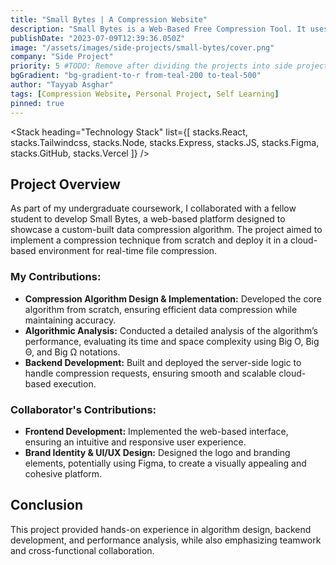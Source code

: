 ```yaml
---
title: "Small Bytes | A Compression Website"
description: "Small Bytes is a Web-Based Free Compression Tool. It uses the LZW Compression algorithm to compress your files. This application is a university project. It is very simple and easy to use. This project is basically implemented to show how LZW Compression works. This Web Application is made using React, TailWind CSS and Node.js."
publishDate: "2023-07-09T12:39:36.050Z"
image: "/assets/images/side-projects/small-bytes/cover.png"
company: "Side Project"
priority: 5 #TODO: Remove after dividing the projects into side projects.
bgGradient: "bg-gradient-to-r from-teal-200 to-teal-500"
author: "Tayyab Asghar"
tags: [Compression Website, Personal Project, Self Learning]
pinned: true
---
```



<LiveButtons primary="https://small-bytes-henna.vercel.app" secondary="https://github.com/TayyabAsghar/SmallBytes" />

<LightBoxImage
  noBorder
  alt="Small Bytes"
  gradient="bg-gradient-to-r from-teal-200 to-teal-500"
  src="/assets/images/side-projects/small-bytes/cover.png"
/>

<Stack
  heading="Technology Stack"
  list={[
    stacks.React,
    stacks.Tailwindcss,
    stacks.Node,
    stacks.Express,
    stacks.JS,
    stacks.Figma,
    stacks.GitHub,
    stacks.Vercel
  ]}
/>

## Project Overview

As part of my undergraduate coursework, I collaborated with a fellow student to develop Small Bytes, a web-based platform 
designed to showcase a custom-built data compression algorithm. The project aimed to implement a compression technique from 
scratch and deploy it in a cloud-based environment for real-time file compression.

### My Contributions:
- **Compression Algorithm Design & Implementation:** Developed the core algorithm from scratch, ensuring efficient data compression 
while maintaining accuracy.
- **Algorithmic Analysis:** Conducted a detailed analysis of the algorithm’s performance, evaluating its time and space complexity 
using Big O, Big Θ, and Big Ω notations.
- **Backend Development:** Built and deployed the server-side logic to handle compression requests, ensuring smooth and scalable 
cloud-based execution.

### Collaborator's Contributions:
- **Frontend Development:** Implemented the web-based interface, ensuring an intuitive and responsive user experience.
- **Brand Identity & UI/UX Design:** Designed the logo and branding elements, potentially using Figma, to create a visually 
appealing and cohesive platform.

## Conclusion

This project provided hands-on experience in algorithm design, backend development, and performance analysis, while also 
emphasizing teamwork and cross-functional collaboration.
